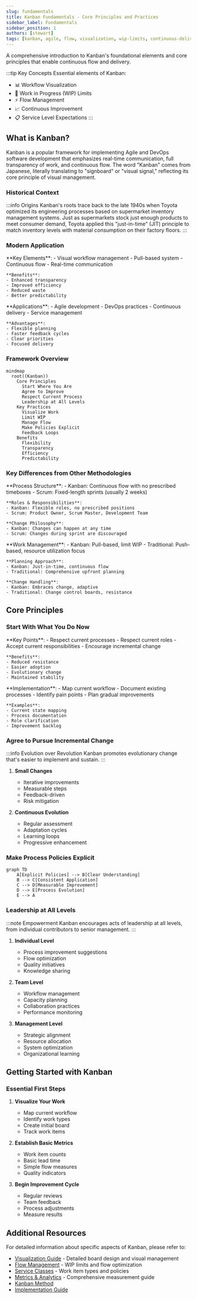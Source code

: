 ```yaml
---
slug: fundamentals
title: Kanban Fundamentals - Core Principles and Practices
sidebar_label: Fundamentals
sidebar_position: 1
authors: [stewart]
tags: [kanban, agile, flow, visualization, wip-limits, continuous-delivery]
---
```



A comprehensive introduction to Kanban's foundational elements and core principles that enable continuous flow and delivery.

<!-- truncate -->

:::tip Key Concepts
Essential elements of Kanban:

- 📊 Workflow Visualization
- 🔄 Work in Progress (WIP) Limits
- ⚡ Flow Management
- 📈 Continuous Improvement
- 📋 Service Level Expectations
  :::

## What is Kanban?

Kanban is a popular framework for implementing Agile and DevOps software development that emphasizes real-time communication, full transparency of work, and continuous flow. The word "Kanban" comes from Japanese, literally translating to "signboard" or "visual signal," reflecting its core principle of visual management.

### Historical Context

:::info Origins
Kanban's roots trace back to the late 1940s when Toyota optimized its engineering processes based on supermarket inventory management systems. Just as supermarkets stock just enough products to meet consumer demand, Toyota applied this "just-in-time" (JIT) principle to match inventory levels with material consumption on their factory floors.
:::

### Modern Application

<Tabs>
  <TabItem value="principles" label="Core Philosophy" default>
    **Key Elements**:
    - Visual workflow management
    - Pull-based system
    - Continuous flow
    - Real-time communication

    **Benefits**:
    - Enhanced transparency
    - Improved efficiency
    - Reduced waste
    - Better predictability

  </TabItem>
  <TabItem value="software" label="Software Development">
    **Applications**:
    - Agile development
    - DevOps practices
    - Continuous delivery
    - Service management

    **Advantages**:
    - Flexible planning
    - Faster feedback cycles
    - Clear priorities
    - Focused delivery

  </TabItem>
</Tabs>

### Framework Overview

```mermaid
mindmap
  root((Kanban))
    Core Principles
      Start Where You Are
      Agree to Improve
      Respect Current Process
      Leadership at All Levels
    Key Practices
      Visualize Work
      Limit WIP
      Manage Flow
      Make Policies Explicit
      Feedback Loops
    Benefits
      Flexibility
      Transparency
      Efficiency
      Predictability
```

### Key Differences from Other Methodologies

<Tabs>
  <TabItem value="scrum" label="vs. Scrum" default>
    **Process Structure**:
    - Kanban: Continuous flow with no prescribed timeboxes
    - Scrum: Fixed-length sprints (usually 2 weeks)

    **Roles & Responsibilities**:
    - Kanban: Flexible roles, no prescribed positions
    - Scrum: Product Owner, Scrum Master, Development Team

    **Change Philosophy**:
    - Kanban: Changes can happen at any time
    - Scrum: Changes during sprint are discouraged

  </TabItem>
  <TabItem value="traditional" label="vs. Traditional">
    **Work Management**:
    - Kanban: Pull-based, limit WIP
    - Traditional: Push-based, resource utilization focus

    **Planning Approach**:
    - Kanban: Just-in-time, continuous flow
    - Traditional: Comprehensive upfront planning

    **Change Handling**:
    - Kanban: Embraces change, adaptive
    - Traditional: Change control boards, resistance

  </TabItem>
</Tabs>

## Core Principles

### Start With What You Do Now

<Tabs>
  <TabItem value="principle" label="Principle" default>
    **Key Points**:
    - Respect current processes
    - Respect current roles
    - Accept current responsibilities
    - Encourage incremental change

    **Benefits**:
    - Reduced resistance
    - Easier adoption
    - Evolutionary change
    - Maintained stability

  </TabItem>
  <TabItem value="practice" label="Practice">
    **Implementation**:
    - Map current workflow
    - Document existing processes
    - Identify pain points
    - Plan gradual improvements

    **Examples**:
    - Current state mapping
    - Process documentation
    - Role clarification
    - Improvement backlog

  </TabItem>
</Tabs>

### Agree to Pursue Incremental Change

:::info Evolution over Revolution
Kanban promotes evolutionary change that's easier to implement and sustain.
:::

1. **Small Changes**

   - Iterative improvements
   - Measurable steps
   - Feedback-driven
   - Risk mitigation

2. **Continuous Evolution**
   - Regular assessment
   - Adaptation cycles
   - Learning loops
   - Progressive enhancement

### Make Process Policies Explicit

```mermaid
graph TD
    A[Explicit Policies] --> B[Clear Understanding]
    B --> C[Consistent Application]
    C --> D[Measurable Improvement]
    D --> E[Process Evolution]
    E --> A
```

### Leadership at All Levels

:::note Empowerment
Kanban encourages acts of leadership at all levels, from individual contributors to senior management.
:::

1. **Individual Level**

   - Process improvement suggestions
   - Flow optimization
   - Quality initiatives
   - Knowledge sharing

2. **Team Level**

   - Workflow management
   - Capacity planning
   - Collaboration practices
   - Performance monitoring

3. **Management Level**
   - Strategic alignment
   - Resource allocation
   - System optimization
   - Organizational learning

## Getting Started with Kanban

### Essential First Steps

1. **Visualize Your Work**

   - Map current workflow
   - Identify work types
   - Create initial board
   - Track work items

2. **Establish Basic Metrics**

   - Work item counts
   - Basic lead time
   - Simple flow measures
   - Quality indicators

3. **Begin Improvement Cycle**
   - Regular reviews
   - Team feedback
   - Process adjustments
   - Measure results

## Additional Resources

For detailed information about specific aspects of Kanban, please refer to:

- [Visualization Guide](visualization) - Detailed board design and visual management
- [Flow Management](flow-management) - WIP limits and flow optimization
- [Service Classes](service-classes) - Work item types and policies
- [Metrics & Analytics](metrics) - Comprehensive measurement guide
- [Kanban Method](https://www.kanban.university/kanban-guide/)
- [Implementation Guide](https://www.digite.com/kanban/kanban-implementation/)
